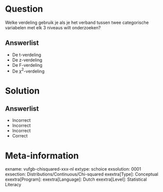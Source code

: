 Question
========

Welke verdeling gebruik je als je het verband tussen twee categorische variabelen met elk 3 niveaus wilt onderzoeken? 
  
Answerlist
----------
* De t-verdeling
* De z-verdeling
* De F-verdeling
* De $\chi^{2}$-verdeling


Solution
========

Answerlist
----------
* Incorrect
* Incorrect
* Incorrect
* Correct

Meta-information
================
exname: vufgb-chisquared-xxx-nl
extype: schoice
exsolution: 0001
exsection: Distributions/Continuous/Chi-squared
exextra[Type]: Conceptual
exextra[Program]: 
exextra[Language]: Dutch
exextra[Level]: Statistical Literacy